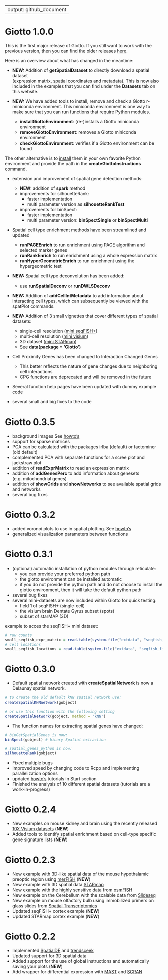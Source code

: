 
---
output: github_document
---

# Giotto 1.0.0    

This is the first major release of Giotto. If you still want to work with the previous version, 
then you can find the older releases [here](https://github.com/RubD/Giotto/tags).  

Here is an overview about what has changed in the meantime:  

- **NEW:** Addition of **getSpatialDataset** to directly download a spatial dataset  
(expression matrix, spatial coordinates and metadata). This is now also included in the 
examples that you can find under the **Datasets** tab on this website.  


- **NEW:** We have added tools to install, remove and check a Giotto r-miniconda environment.
This miniconda environment is one way to make sure that you can run functions that require Python modules. 
  - **installGiottoEnvironment**: (re-)installs a Giotto miniconda environment  
  - **removeGiottoEnvironment**: removes a Giotto miniconda environment  
  - **checkGiottoEnvironment**: verifies if a Giotto environment can be found  
  
The other alternative is to [install](https://rubd.github.io/Giotto_site/articles/installation_issues.html#python-manual-installation) them in your own favorite Python environment and
provide the path in the **createGiottoInstructions** command.
  

- extension and improvement of spatial gene detection methods:
  - **NEW:** addition of **spark** method  
  - improvements for silhouetteRank:  
      - faster implementation  
      - multi parameter version as **silhouetteRankTest**
  - improvements for binSpect:  
      - faster implementation  
      - multi parameter version: **binSpectSingle** or **binSpectMulti**  
  
  
- Spatial cell type enrichment methods have been streamlined and updated  
  - **runPAGEEnrich** to run enrichment using PAGE algorithm  and selected marker genes  
  - **runRankEnrich** to run enrichment using a whole expression matrix  
  - **runHyperGeometricEnrich** to run enrichment using the hypergeometric test   
  
  
- **NEW:** Spatial cell type deconvolution has been added:  
  - use **runSpatialDeconv** or **runDWLSDeconv**  
  
  
- **NEW:** Addition of **addCellIntMetadata** to add information about interacting cell types, 
which can subsequently be viewed with the spatPlot commands.   

- **NEW:** Addition of 3 small vignettes that cover different types of spatial datasets:
  - single-cell resolution ([mini seqFISH+](../articles/mini_seqfish.html)) 
  - multi-cell resolution ([mini visium](../articles/mini_visium.html))  
  - 3D dataset ([mini STARmap](../articles/mini_starmap.html))
  - See **data(package = 'Giotto')**    
  
- Cell Proximity Genes has been changed to Interaction Changed Genes
    - This better reflects the nature of gene changes due to neighboring cell interactions
    - CPG functions are deprecated and will be removed in the future  
    
- Several function help pages have been updated with dummy example code  
- several small and big fixes to the code



# Giotto 0.3.5 
- background images  See [howto's](../articles/howto_images.html) 
- support for sparse matrices  
- PCA can be calculated with the packages irlba (default) or factominer (old default)
- complemented PCA with separate functions for a scree plot and jackstraw plot
- addition of **readExprMatrix** to read an expression matrix
- addition of **addGenesPerc** to add information about genesets (e.g. mitochondrial genes)
- addition of **showGrids** and **showNetworks** to see available spatial grids and networks
- several bug fixes


# Giotto 0.3.2  
- added voronoi plots to use in spatial plotting. See [howto's](../articles/howto_voronoi_plots.html)  
- generalized visualization parameters between functions  


# Giotto 0.3.1
- (optional) automatic installation of python modules through reticulate:  
  - you can provide your preferred python path
  - the giotto environment can be installed automatic
  - if you do not provide the python path and do not choose to install the giotto environment, then it will take the default python path  
- several bug fixes
- several mini-datasets are now included within Giotto for quick testing:  
  - field 1 of seqFISH+ (single-cell)
  - the visium brain Dentate Gyrus subset (spots)
  - subset of starMAP (3D)  
  
example to acces the seqFISH+ mini dataset:
```r
# raw counts
small_seqfish_expr_matrix = read.table(system.file("extdata", "seqfish_field_expr.txt", package = 'Giotto'))
# cell locations
small_seqfish_locations = read.table(system.file("extdata", "seqfish_field_locs.txt", package = 'Giotto'))
```


# Giotto 0.3.0
- Default spatial network created with **createSpatialNetwork** is now a Delaunay spatial network.
```r
# to create the old default kNN spatial network use:
createSpatialKNNnetwork(gobject)

# or use this function with the following setting
createSpatialNetwork(gobject, method = 'kNN')
```

- The function names for extracting spatial genes have changed:
```r
# binGetSpatialGenes is now:
binSpect(gobject) # binary Spatial extraction

# spatial_genes_python is now:
silhouetteRank(gobject)
```

- Fixed multiple bugs
- Improved speed by changing code to Rcpp and implementing parallelization options
- updated [howto's](../articles/getting_started.html) tutorials in Start section
- Finished the analysis of 10 different spatial datasets (tutorials are a work-in-progress)

# Giotto 0.2.4

- New examples on mouse kidney and brain using the recently released [10X Visium datasets](https://www.10xgenomics.com/spatial-transcriptomics/) (**NEW**)
- Added tools to identify spatial enrichment based on cell-type specific gene signature lists  (**NEW**)


# Giotto 0.2.3

- New example with 3D-like spatial data of the mouse hypothalamic preoptic region using [merFISH](https://science.sciencemag.org/content/362/6416/eaau5324) (**NEW**)  
- New example with 3D spatial data [STARmap](https://science.sciencemag.org/content/361/6400/eaat5691)
- New example with the highly sensitive data from [osmFISH](https://www.nature.com/articles/s41592-018-0175-z)
- New example on the Cerebellum with the scalable data from [Slideseq](https://science.sciencemag.org/content/363/6434/1463)
- New example on mouse olfactory bulb using immobilized primers on glass slides from [Spatial Transcriptomics](https://science.sciencemag.org/content/353/6294/78)
- Updated seqFISH+ cortex example (**NEW**)
- Updated STARmap cortex example (**NEW**)


# Giotto 0.2.2

- Implemented [SpatialDE](https://github.com/Teichlab/SpatialDE) and [trendsceek](https://github.com/edsgard/trendsceek)
- Updated support for 3D spatial data  
- Added support for the use of global instructions and automatically saving your plots (**NEW**)
- Add wrapper for differential expression with [MAST](https://github.com/RGLab/MAST) and [SCRAN](https://bioconductor.org/packages/release/bioc/html/scran.html)


